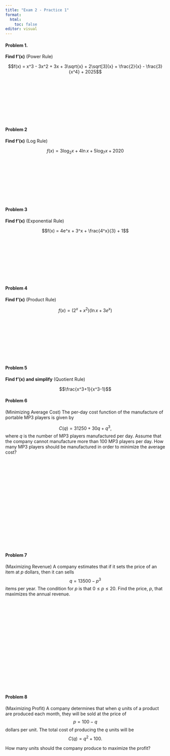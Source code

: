 ```yaml
---
title: "Exam 2 - Practice 1"
format: 
  html:
    toc: false
editor: visual
---
```

\pagenumbering{gobble}

#### Problem 1. 

**Find f'(x)** (Power Rule)

$$f(x) = x^3 - 3x^2 + 3x + 3\sqrt{x} + 2\sqrt[3]{x} + \frac{2}{x} - \frac{3}{x^4} + 2025$$
\
\
\
\
\
\
\
\

#### Problem 2
**Find f'(x)** (Log Rule)

$$f(x) = 3\log_2 x + 4\ln x + 5 \log_{7} x + 2020$$
\
\
\
\
\
\
\
\



#### Problem 3
**Find f'(x)** (Exponential Rule)

$$f(x) = 4e^x + 3^x + \frac{4^x}{3} + 1$$
\
\
\
\
\
\
\
\

#### Problem 4
**Find f'(x)** (Product Rule)

$$f(x) = (2^x + x^2)(\ln x + 3e^x)$$
\
\
\
\
\
\
\
\

#### Problem 5
**Find f'(x) and simplify** (Quotient Rule)

$$\frac{x^3+1}{x^3-1}$$


\pagebreak

#### Problem 6

(Minimizing Average Cost) The per-day cost function of the manufacture of portable MP3 players is given by

$$
C(q) = 31250 +30q + q^3,
$$
where $q$ is the number of MP3 players manufactured per day. Assume that the company cannot manufacture more than 100 MP3 players per day.  How many MP3 players should be manufactured in order to minimize the average cost? 


\
\
\
\
\
\
\
\
\
\
\
\
\
\
\
\

#### Problem 7

(Maximizing Revenue) A company estimates that if it sets the price of an item at $p$ dollars, then it can sells $$q = 13500 - p^3$$ items per year.  The condition for $p$ is that $0 \leq p \leq 20$. Find the price, $p$, that maximizes the annual revenue. 

\
\
\
\
\
\
\
\
\
\
\
\
\
\
\
\

#### Problem 8

(Maximizing Profit) A company determines that when $q$ units of a product are produced each month, they will be sold at the price of $$p = 100-q$$ dollars per unit. The total cost of producing the $q$ units will be $$C(q) = q^2 + 100.$$

How many units should the company produce to maximize the profit?
\
\
\
\
\
\
\
\
\
\
\
\
\
\
\
\
